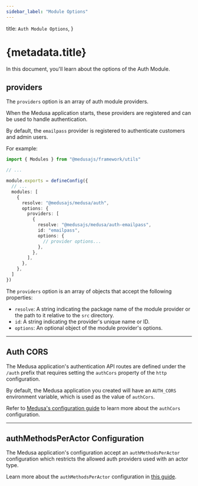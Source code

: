 ```yaml
---
sidebar_label: "Module Options"
---
```



  title: `Auth Module Options`,
}

# {metadata.title}

In this document, you'll learn about the options of the Auth Module.

## providers

The `providers` option is an array of auth module providers.

When the Medusa application starts, these providers are registered and can be used to handle authentication.

<Note title="Tip">

By default, the `emailpass` provider is registered to authenticate customers and admin users.

</Note>

For example:

```ts title="medusa-config.ts"
import { Modules } from "@medusajs/framework/utils"

// ...

module.exports = defineConfig({
  // ...
  modules: [
    {
      resolve: "@medusajs/medusa/auth",
      options: {
        providers: [
          {
            resolve: "@medusajs/medusa/auth-emailpass",
            id: "emailpass",
            options: {
              // provider options...
            },
          },
        ],
      },
    },
  ]
})
```

The `providers` option is an array of objects that accept the following properties:

- `resolve`: A string indicating the package name of the module provider or the path to it relative to the `src` directory.
- `id`: A string indicating the provider's unique name or ID.
- `options`: An optional object of the module provider's options.

---

## Auth CORS

The Medusa application's authentication API routes are defined under the `/auth` prefix that requires setting the `authCors` property of the `http` configuration.

By default, the Medusa application you created will have an `AUTH_CORS` environment variable, which is used as the value of `authCors`.

Refer to [Medusa's configuration guide](/references/medusa-config#authCors) to learn more about the `authCors` configuration.

---

## authMethodsPerActor Configuration

The Medusa application's configuration accept an `authMethodsPerActor` configuration which restricts the allowed auth providers used with an actor type.

Learn more about the `authMethodsPerActor` configuration in [this guide](../auth-providers/page.mdx#configure-allowed-auth-providers-of-actor-types).
